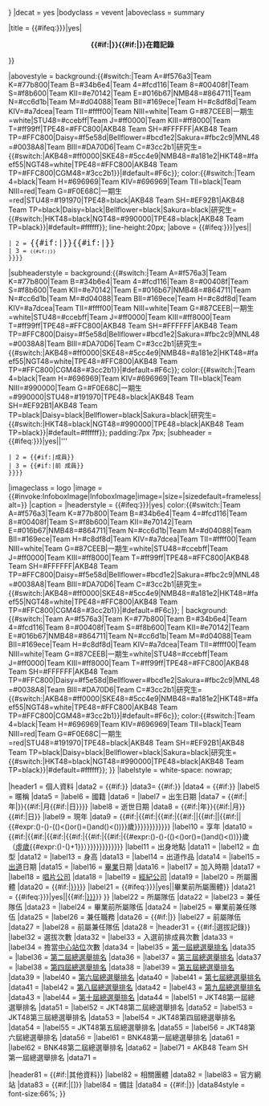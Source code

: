 {{Infobox
|child = {{lc:{{{child|{{{embed}}}}}}}}
|decat = yes
|bodyclass = vevent
|aboveclass = summary

|title = {{#ifeq:{{lc:{{{child|{{{embed}}}}}}}}|yes|<div align=center style="width:98%; border:4px solid {{#switch:{{{所屬隊伍|}}}{{{畢業前所屬隊伍|}}}|Team A=#f576a3|Team K=#77b800|Team B=#34b6e4|Team 4=#fcd116|Team 8=#00408f|Team S=#f8b600|Team KII=#e70142|Team E=#016b67|NMB48=#864711|Team N=#cc6d1b|Team M=#d04088|Team BII=#169ece|Team H=#c8df8d|Team KIV=#a7dcea|Team TII=#ffff00|Team NIII=white|Team G=#87CEEB|一期生=white|STU48=#ccebff|Team J=#ff0000|Team KIII=#ff8000|Team T=#ff99ff|TPE48=#FFC800|AKB48 Team SH=#FFFFFF|AKB48 Team TP=#FFC800|Daisy=#f5e58d|Bellflower=#bcd1e2|Sakura=#fbc2c9|MNL48=#0038A8|Team BIII=#DA70D6|Team C=#3cc2b1|研究生={{#switch:{{{所屬團體|}}}{{{畢業前所屬團體|}}}|AKB48=#ff0000|SKE48=#5cc4e9|NMB48=#a181e2|HKT48=#faef55|NGT48=white|TPE48=#FFC800|AKB48 Team TP=#FFC800|CGM48=#3cc2b1}}|#default=#F6c}}; color:{{#switch:{{{所屬隊伍|}}}{{{畢業前所屬隊伍|}}}|Team A=#f576a3|Team K=#77b800|Team B=#34b6e4|Team 4=#fcd116|Team 8=#00408f|Team S=#f8b600|Team KII=#e70142|Team E=#016b67|NMB48=#864711|Team N=#cc6d1b|Team M=#d04088|Team BII=#169ece|Team H=#c8df8d|Team KIV=#a7dcea|Team TII=#ffff00|Team NIII=white|Team G=#F0E68C|一期生=white|STU48=#ccebff|Team J=#ff0000|Team KIII=#ff8000|Team T=#ff99ff|TPE48=#FFC800|AKB48 Team SH=#FFFFFF|AKB48 Team TP=#FFC800|Daisy=#f5e58d|Bellflower=#bcd1e2|Sakura=#fbc2c9|MNL48=#0038A8|Team BIII=#DA70D6|Team C=#3cc2b1|研究生={{#switch:{{{所屬團體|}}}{{{畢業前所屬團體|}}}|AKB48=#ff0000|SKE48=#5cc4e9|NMB48=#a181e2|HKT48=#faef55|NGT48=white|TPE48=#FFC800|AKB48 Team TP=#FFC800|CGM48=#3cc2b1}}|#default=#F6c}};">'''{{#if:{{{所屬團體|}}}|{{{所屬團體|}}}}}{{#if:{{{畢業日期|}}}|{{{畢業前所屬團體|}}}}}在籍記錄'''</div>}}

|abovestyle = background:{{#switch:{{{所屬隊伍|}}}{{{畢業前所屬隊伍|}}}|Team A=#f576a3|Team K=#77b800|Team B=#34b6e4|Team 4=#fcd116|Team 8=#00408f|Team S=#f8b600|Team KII=#e70142|Team E=#016b67|NMB48=#864711|Team N=#cc6d1b|Team M=#d04088|Team BII=#169ece|Team H=#c8df8d|Team KIV=#a7dcea|Team TII=#ffff00|Team NIII=white|Team G=#87CEEB|一期生=white|STU48=#ccebff|Team J=#ff0000|Team KIII=#ff8000|Team T=#ff99ff|TPE48=#FFC800|AKB48 Team SH=#FFFFFF|AKB48 Team TP=#FFC800|Daisy=#f5e58d|Bellflower=#bcd1e2|Sakura=#fbc2c9|MNL48=#0038A8|Team BIII=#DA70D6|Team C=#3cc2b1|研究生={{#switch:{{{所屬團體|}}}{{{畢業前所屬團體|}}}|AKB48=#ff0000|SKE48=#5cc4e9|NMB48=#a181e2|HKT48=#faef55|NGT48=white|TPE48=#FFC800|AKB48 Team TP=#FFC800|CGM48=#3cc2b1}}|#default=#F6c}}; color:{{#switch:{{{所屬隊伍|}}}{{{畢業前所屬隊伍|}}}|Team 4=black|Team H=#696969|Team KIV=#696969|Team TII=black|Team NIII=red|Team G=#F0E68C|一期生=red|STU48=#191970|TPE48=black|AKB48 Team SH=#EF92B1|AKB48 Team TP=black|Daisy=black|Bellflower=black|Sakura=black|研究生={{#switch:{{{所屬團體|}}}{{{畢業前所屬團體|}}}|HKT48=black|NGT48=#990000|TPE48=black|AKB48 Team TP=black}}|#default=#ffffff}}; line-height:20px;
|above = {{#ifeq:{{lc:{{{child|{{{embed}}}}}}}}|yes||{{Br separated entries
 | 1 = {{#if:{{{假名|}}}|<span class="honorific-prefix" style="font-size:75%;">{{lang|ja|{{{假名}}}}}</span>}}
 | 2 = <span class="fn" style="font-size:131%;">{{#if:{{{日文原名|}}}|'''{{lang|ja|{{{日文原名}}}}}'''}}{{#if:{{{原名|}}}|'''{{{原名}}}'''}}</span>
 | 3 = <span class="honorific-prefix" style="font-size:80%;">{{#if:{{{日文原名|}}}{{{原名|}}}|{{lang|ja|{{{羅馬拼音|}}}}}}}</span>
 }}}}
|subheaderstyle = background:{{#switch:{{{所屬隊伍|}}}{{{畢業前所屬隊伍|}}}|Team A=#f576a3|Team K=#77b800|Team B=#34b6e4|Team 4=#fcd116|Team 8=#00408f|Team S=#f8b600|Team KII=#e70142|Team E=#016b67|NMB48=#864711|Team N=#cc6d1b|Team M=#d04088|Team BII=#169ece|Team H=#c8df8d|Team KIV=#a7dcea|Team TII=#ffff00|Team NIII=white|Team G=#87CEEB|一期生=white|STU48=#ccebff|Team J=#ff0000|Team KIII=#ff8000|Team T=#ff99ff|TPE48=#FFC800|AKB48 Team SH=#FFFFFF|AKB48 Team TP=#FFC800|Daisy=#f5e58d|Bellflower=#bcd1e2|Sakura=#fbc2c9|MNL48=#0038A8|Team BIII=#DA70D6|Team C=#3cc2b1|研究生={{#switch:{{{所屬團體|}}}{{{畢業前所屬團體|}}}|AKB48=#ff0000|SKE48=#5cc4e9|NMB48=#a181e2|HKT48=#faef55|NGT48=white|TPE48=#FFC800|AKB48 Team TP=#FFC800|CGM48=#3cc2b1}}|#default=#F6c}}; color:{{#switch:{{{所屬隊伍|}}}{{{畢業前所屬隊伍|}}}|Team 4=black|Team H=#696969|Team KIV=#696969|Team TII=black|Team NIII=#990000|Team G=#F0E68C|一期生=#990000|STU48=#191970|TPE48=black|AKB48 Team SH=#EF92B1|AKB48 Team TP=black|Daisy=black|Bellflower=black|Sakura=black|研究生={{#switch:{{{所屬團體|}}}{{{畢業前所屬團體|}}}|HKT48=black|NGT48=#990000|TPE48=black|AKB48 Team TP=black}}|#default=#ffffff}}; padding:7px 7px;
|subheader = {{#ifeq:{{lc:{{{child|{{{embed}}}}}}}}|yes||{{Br separated entries
 | 1 = <span class="honorific-prefix" style="font-size:120%;" >'''{{#if:{{{名稱|}}}|{{{名稱}}}|{{PAGENAME}}}}'''</span>
 | 2 = {{#if:{{{所屬團體|}}}{{{所屬隊伍|}}}|{{{所屬團體|}}}成員}}
 | 3 = {{#if:{{{畢業日期|}}}|前&nbsp;{{{畢業前所屬團體|}}}成員}}
 }}}}
|imageclass = logo
|image = {{#invoke:InfoboxImage|InfoboxImage|image={{{圖像|}}}|size={{{圖像尺寸|}}}|sizedefault=frameless|alt={{{alt|}}}}}
|caption = {{{圖像說明|}}}
|headerstyle = {{#ifeq:{{lc:{{{child|{{{embed}}}}}}}}|yes| color:{{#switch:{{{所屬隊伍|}}}{{{畢業前所屬隊伍|}}}|Team A=#f576a3|Team K=#77b800|Team B=#34b6e4|Team 4=#fcd116|Team 8=#00408f|Team S=#f8b600|Team KII=#e70142|Team E=#016b67|NMB48=#864711|Team N=#cc6d1b|Team M=#d04088|Team BII=#169ece|Team H=#c8df8d|Team KIV=#a7dcea|Team TII=#ffff00|Team NIII=white|Team G=#87CEEB|一期生=white|STU48=#ccebff|Team J=#ff0000|Team KIII=#ff8000|Team T=#ff99ff|TPE48=#FFC800|AKB48 Team SH=#FFFFFF|AKB48 Team TP=#FFC800|Daisy=#f5e58d|Bellflower=#bcd1e2|Sakura=#fbc2c9|MNL48=#0038A8|Team BIII=#DA70D6|Team C=#3cc2b1|研究生={{#switch:{{{所屬團體|}}}{{{畢業前所屬團體|}}}|AKB48=#ff0000|SKE48=#5cc4e9|NMB48=#a181e2|HKT48=#faef55|NGT48=white|TPE48=#FFC800|AKB48 Team TP=#FFC800|CGM48=#3cc2b1}}|#default=#F6c}}; | background:{{#switch:{{{所屬隊伍|}}}{{{畢業前所屬隊伍|}}}|Team A=#f576a3|Team K=#77b800|Team B=#34b6e4|Team 4=#fcd116|Team 8=#00408f|Team S=#f8b600|Team KII=#e70142|Team E=#016b67|NMB48=#864711|Team N=#cc6d1b|Team M=#d04088|Team BII=#169ece|Team H=#c8df8d|Team KIV=#a7dcea|Team TII=#ffff00|Team NIII=white|Team G=#87CEEB|一期生=white|STU48=#ccebff|Team J=#ff0000|Team KIII=#ff8000|Team T=#ff99ff|TPE48=#FFC800|AKB48 Team SH=#FFFFFF|AKB48 Team TP=#FFC800|Daisy=#f5e58d|Bellflower=#bcd1e2|Sakura=#fbc2c9|MNL48=#0038A8|Team BIII=#DA70D6|Team C=#3cc2b1|研究生={{#switch:{{{所屬團體|}}}{{{畢業前所屬團體|}}}|AKB48=#ff0000|SKE48=#5cc4e9|NMB48=#a181e2|HKT48=#faef55|NGT48=white|TPE48=#FFC800|AKB48 Team TP=#FFC800|CGM48=#3cc2b1}}|#default=#F6c}}; color:{{#switch:{{{所屬隊伍|}}}{{{畢業前所屬隊伍|}}}|Team 4=black|Team H=#696969|Team KIV=#696969|Team TII=black|Team NIII=red|Team G=#F0E68C|一期生=red|STU48=#191970|TPE48=black|AKB48 Team SH=#EF92B1|AKB48 Team TP=black|Daisy=black|Bellflower=black|Sakura=black|研究生={{#switch:{{{所屬團體|}}}{{{畢業前所屬團體|}}}|HKT48=black|NGT48=#990000|TPE48=black|AKB48 Team TP=black}}|#default=#ffffff}}; }}
|labelstyle = white-space: nowrap;

|header1 = 個人資料
|data2 = {{#if:{{{日文原名|}}}}}
|data3=  {{#if:{{{原名|}}}}}
|data4 = {{#if:{{{羅馬拼音|}}}}}
|label5 = 暱稱
|data5 = {{{暱稱|}}}
|label6 = 國籍
|data6 = {{{國籍|}}}
|label7 = 出生日期
|data7 = {{#if:{{{生年|}}}|{{{生年|}}}年|}}{{#if:{{{生月|}}}|{{{生月|}}}月{{#if:{{{生日|}}}|{{{生日|}}}日}}}}
|label8 = 逝世日期
|data8 = {{#if:{{{歿年|}}}|{{{歿年|}}}年}}{{#if:{{{歿月|}}}|{{{歿月|}}}月}}{{#if:{{{歿日|}}}|{{{歿日|}}}日}}
|label9 = 現年
|data9 = {{#if:{{{生年|}}}|{{#if:{{{生月|}}}|{{#if:{{{生日|}}}|{{#if:{{{歿年|}}}||{{#if:{{{歿月|}}}||{{#if:{{{歿日|}}}||{{#expr:({{CURRENTYEAR}})-({{{生年}}})-(({{CURRENTMONTH}})<({{{生月}}})or({{CURRENTMONTH}})=({{{生月}}})and({{CURRENTDAY}})<({{{生日}}}))}}歲}}}}}}}}}}}}
|label10 = 享年
|data10 = {{#if:{{{生年|}}}|{{#if:{{{生月|}}}|{{#if:{{{生日|}}}|{{#if:{{{歿年|}}}|{{#if:{{{歿月|}}}|{{#if:{{{歿日|}}}|{{#expr:({{{歿年}}})-({{{生年}}})-(({{{歿月}}})<({{{生月}}})or({{{歿月}}})=({{{生月}}})and({{{歿日}}})<({{{生日}}}))}}歲（[[虛歲]]{{#expr:({{{歿年}}})-({{{生年}}})+1}}）}}}}}}}}}}}}
|label11 = 出身地點
|data11 = {{{出身地點|}}}
|label12 = 血型
|data12 = {{{血型|}}}
|label13 = 身高
|data13 = {{{身高|}}}
|label14  = 出道作品
|data14 = {{{出道作品|}}}
|label15 = [[出道]]日期
|data15 = {{{出道日期|}}}
|label16 = [[畢業 (演藝界)|畢業]]日期
|data16 = {{{畢業日期|}}}
|label17 = 加入時期
|data17 = {{{加入時期|}}}
|label18  = [[唱片公司]]
|data18 = {{{唱片公司|}}}
|label19 = [[經紀公司]]
|data19 = {{{經紀公司|}}}
|label20 = 所屬團體
|data20 = {{#if:{{{所屬團體|}}}|[[{{{所屬團體|}}}]]}}
|label21 = {{#ifeq:{{lc:{{{child|{{{embed}}}}}}}}|yes||畢業前所屬團體}}
|data21 = {{#ifeq:{{lc:{{{child|{{{embed}}}}}}}}|yes||{{#if:{{{畢業前所屬團體|}}}|[[{{{畢業前所屬團體|}}}]]}} }}
|label22 = 所屬隊伍
|data22 = {{{所屬隊伍|}}}
|label23 = 兼任隊伍
|data23 = {{{兼任隊伍|}}}
|label24 = 畢業前所屬隊伍
|data24 = {{{畢業前所屬隊伍|}}}
|label25 = 畢業前兼任隊伍
|data25 = {{{畢業前兼任隊伍|}}}
|label26 = 兼任職務
|data26 = {{#if:{{{兼任職務|}}}|{{{兼任職務|}}}}}
|label27 = 前屬隊伍
|data27 = {{{前屬隊伍|}}}
|label28 = 前屬兼任隊伍
|data28 = {{{前屬兼任隊伍|}}}
|header31 = {{#if:{{{選拔次數|}}}|選拔記錄}}
|label32 = 選拔次數
|data32 = {{{選拔次數|}}}
|label33 = 入選前排成員次數
|data33 = {{{入選前排成員次數|}}}
|label34 = 擔當[[AKB48組合構成#中心位置|中心站位]]次數
|data34 = {{{擔當中心站位次數|}}}
|label35 = [[AKB48第13張單曲選拔總選舉「向神發誓，動真格」|第一屆總選舉排名]]
|data35 = {{{第一屆總選舉排名|}}}
|label36 = [[AKB48第17張單曲選拔總選舉「向母親發誓，這是真的」|第二屆總選舉排名]]
|data36 = {{{第二屆總選舉排名|}}}
|label37 = [[AKB48第22張單曲選拔總選舉|第三屆總選舉排名]]
|data37 = {{{第三屆總選舉排名|}}}
|label38 = [[AKB48第27張單曲選拔總選舉|第四屆總選舉排名]]
|data38 = {{{第四屆總選舉排名|}}}
|label39 = [[AKB48第32張單曲選拔總選舉|第五屆總選舉排名]]
|data39 = {{{第五屆總選舉排名|}}}
|label40 = [[AKB48第37張單曲選拔總選舉|第六屆總選舉排名]]
|data40 = {{{第六屆總選舉排名|}}}
|label41 = [[AKB48第41張單曲選拔總選舉|第七屆總選舉排名]]
|data41 = {{{第七屆總選舉排名|}}}
|label42 = [[AKB48第45張單曲選拔總選舉|第八屆總選舉排名]]
|data42 = {{{第八屆總選舉排名|}}}
|label43 = [[AKB48第49張單曲選拔總選舉|第九屆總選舉排名]]
|data43 = {{{第九屆總選舉排名|}}}
|label44 = [[AKB48第53張單曲世界選拔總選舉|第十屆總選舉排名]]
|data44 = {{{第十屆總選舉排名|}}}
|label51 = JKT48第一屆總選舉排名
|data51 = {{{JKT48第一屆總選舉排名|}}}
|label52 = JKT48第二屆總選舉排名
|data52 = {{{JKT48第二屆總選舉排名|}}}
|label53 = JKT48第三屆總選舉排名
|data53 = {{{JKT48第三屆總選舉排名|}}}
|label54 = JKT48第四屆總選舉排名
|data54 = {{{JKT48第四屆總選舉排名|}}}
|label55 = JKT48第五屆總選舉排名
|data55 = {{{JKT48第五屆總選舉排名|}}}
|label56 = JKT48第六屆總選舉排名
|data56 = {{{JKT48第六屆總選舉排名|}}}
|label61 = BNK48第一屆總選舉排名
|data61 = {{{BNK48第一屆總選舉排名|}}}
|label62 = BNK48第二屆總選舉排名
|data62 = {{{BNK48第二屆總選舉排名|}}}
|label71 = AKB48 Team SH<br>第一屆總選舉排名
|data71 = {{{AKB48 Team SH第一屆總選舉排名|}}}

|header81 = {{#if:{{{相關團體|}}}{{{官方網站|}}}|其他資料}}
|label82 = 相關團體
|data82 = {{{相關團體|}}}
|label83 = 官方網站
|data83 = {{#if:{{{官方網站|}}}|[{{{官方網站|}}}]}}
|label84 = 備註
|data84 = {{#if:{{{備註|}}}|{{{備註|}}}}}
|data84style = font-size:66%;
}}<noinclude>{{Documentation}}</noinclude>